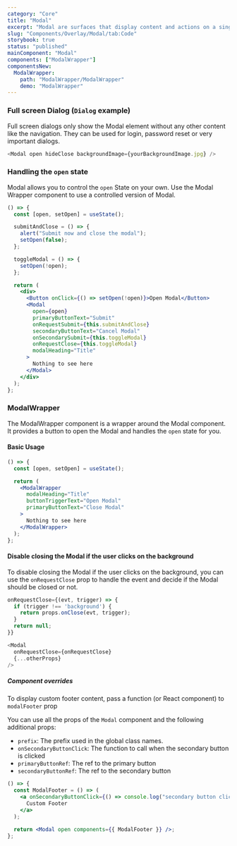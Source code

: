 ```yaml
---
category: "Core"
title: "Modal"
excerpt: "Modal are surfaces that display content and actions on a single topic."
slug: "Components/Overlay/Modal/tab:Code"
storybook: true
status: "published"
mainComponent: "Modal"
components: ["ModalWrapper"]
componentsNew:
  ModalWrapper:
    path: "ModalWrapper/ModalWrapper"
    demo: "ModalWrapper"
---
```


### Full screen Dialog (`Dialog` example)

Full screen dialogs only show the Modal element without any other content like the navigation. They can be used for login, password reset or very important dialogs.

```js
<Modal open hideClose backgroundImage={yourBackgroundImage.jpg} />
```

### Handling the `open` state

Modal allows you to control the `open` State on your own. Use the Modal Wrapper component to use a controlled version of Modal.

```jsx live
() => {
  const [open, setOpen] = useState();

  submitAndClose = () => {
    alert("Submit now and close the modal");
    setOpen(false);
  };

  toggleModal = () => {
    setOpen(!open);
  };

  return (
    <div>
      <Button onClick={() => setOpen(!open)}>Open Modal</Button>
      <Modal
        open={open}
        primaryButtonText="Submit"
        onRequestSubmit={this.submitAndClose}
        secondaryButtonText="Cancel Modal"
        onSecondarySubmit={this.toggleModal}
        onRequestClose={this.toggleModal}
        modalHeading="Title"
      >
        Nothing to see here
      </Modal>
    </div>
  );
};
```

### ModalWrapper

The ModalWrapper component is a wrapper around the Modal component. It provides a button to open the Modal and handles the `open` state for you.

#### Basic Usage

```jsx live
() => {
  const [open, setOpen] = useState();

  return (
    <ModalWrapper
      modalHeading="Title"
      buttonTriggerText="Open Modal"
      primaryButtonText="Close Modal"
    >
      Nothing to see here
    </ModalWrapper>
  );
};
```

#### Disable closing the Modal if the user clicks on the background

To disable closing the Modal if the user clicks on the background, you can use the `onRequestClose` prop to handle the event and decide if the Modal should be closed or not.

```js
onRequestClose={(evt, trigger) => {
  if (trigger !== 'background') {
    return props.onClose(evt, trigger);
  }
  return null;
}}

<Modal
  onRequestClose={onRequestClose}
  {...otherProps}
/>
```

##### Component overrides

To display custom footer content, pass a function (or React component) to `modalFooter` prop

You can use all the props of the `Modal` component and the following additional props:

- `prefix`: The prefix used in the global class names.
- `onSecondaryButtonClick`: The function to call when the secondary button is clicked
- `primaryButtonRef`: The ref to the primary button
- `secondaryButtonRef`: The ref to the secondary button

```jsx
() => {
  const ModalFooter = () => (
    <a onSecondaryButtonClick={() => console.log("secondary button clicked")}>
      Custom Footer
    </a>
  );

  return <Modal open components={{ ModalFooter }} />;
};
```
